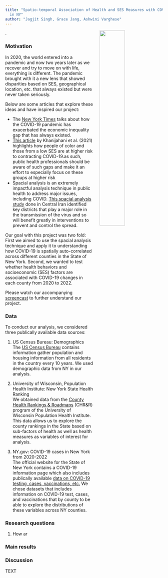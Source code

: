 ```yaml
---
title: "Spatio-temporal Association of Health and SES Measures with COVID-19 Risk
  in NY"
author: "Jagjit Singh, Grace Jang, Ashwini Varghese"
---
```


![](cover.gif){height="40%" width="40%" style="float:right; padding-left:20px; padding-bottom:20px"}.


### Motivation


<p class="text-center">

In 2020, the world entered into a pandemic and now two years later as we recover and try to move on with life, everything is different. The pandemic brought with it a new lens that showed disparities based on SES, geographical location, etc. that always existed but were never taken seriously. 

Below are some articles that explore these ideas and have inspired our project:

* The [New York Times](https://www.nytimes.com/2020/03/15/world/europe/coronavirus-inequality.html) talks about how the COVID-19 pandemic has exacerbated the economic inequality gap that has always existed.
* [This article](https://doi.org/10.1186/s12939-021-01582-4) by Khanijahani et al. (2021) highlights how people of color and those from a low SES are at higher risk to contracting COVID-19.as such, public health professionals should be aware of such gaps and make it an effort to especially focus on these groups at higher risk 
* Spacial analysis is an extremely impactful analysis technique in public health to address major issues, including COVID. [This spacial analysis study](https://doi.org/10.1186/s12889-021-12267-6) done in Central Iran identified key districts that play a major role in the transmission of the virus and so will benefit greatly in interventions to prevent and control the spread. 


Our goal with this project was two fold: First we aimed to use the spacial analysis technique and apply it to understanding how COVID-19 is spatially auto-correlated across different counties in the State of New York. Second, we wanted to test whether health behaviors and socioeconomic (SES) factors are associated with COVID-19 changes in each county from 2020 to 2022.

Please watch our accompanying [screencast](ADD SCREENCAST LINK) to further understand our project.

</p>

###  Data

<p class="text-center">

To conduct our analysis, we considered three publically available data sources:

1. US Census Bureau: Demographics<br>
The [US Census Bureau](https://www.census.gov/data.html) contains information gather population and housing information from all residents in the country every 10 years. We used demographic data from NY in our analysis.


2. University of Wisconsin, Population Health Institute: New York State Health Ranking <br>
We obtained data from the [County Health Rankings & Roadmaps](https://www.countyhealthrankings.org/explore-health-rankings/new-york/data-and-resources) (CHR&R) program of the University of Wisconsin Population Health Institute. This data allows us to explore the county rankings in the State based on sub-factors of health as well as health measures as variables of interest for analysis. 


3. NY.gov: COVID-19 cases in New York from 2020-2022 <br>
The official website for the State of New York contains a COVID-19 information page which also includes publically available [data on COVID-19 testing, cases, vaccinations, etc.](https://coronavirus.health.ny.gov/covid-19-data-new-york) We chose datasets that includes information on COVID-19 test, cases, and vaccinations that by county to be able to explore the distributions of these variables across NY counties. 

</p>

###  Research questions

1) How ar


### Main results



### Discussion

TEXT
